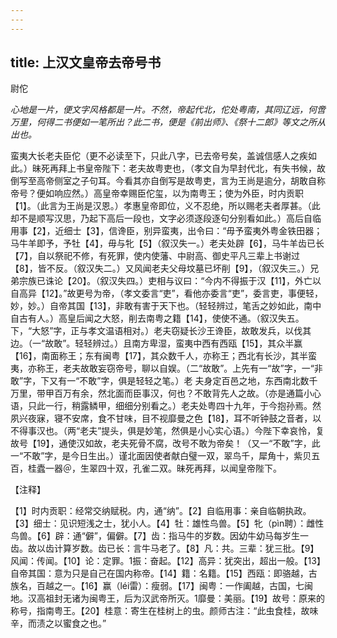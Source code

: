 ```yaml
---
---
---
```

title: 上汉文皇帝去帝号书
---



尉佗

*心地是一片，便文字风格都是一片。不然，帝起代北，佗处粤南，其同辽远，何啻万里，何得二书便如一笔所出？此二书，便是《前出师》、《祭十二郎》等文之所从出也。*

蛮夷大长老夫臣佗（更不必读至下，只此八字，已去帝号矣，盖诚信感人之疾如此。）昧死再拜上书皇帝陛下：老夫故粤吏也，（孝文自为早封代北，有失书候，故倒写至高帝侧室之子句耳。今看其亦自倒写是故粤吏，言为王尚是逾分，胡敢自称帝号？便如响应然。）高皇帝幸赐臣佗玺，以为南粤王；使为外臣，时内贡职【1】。（此言为王尚是汉恩。）孝惠皇帝即位，义不忍绝，所以赐老夫者厚甚。（此却不是顺写汉思，乃起下高后一段也，文字必须逐段逐句分别看如此。）高后自临用事【2】，近细士【3】，信谗臣，别异蛮夷，出令曰：“毋予蛮夷外粤金铁田器；马牛羊即予，予牡【4】，毋与牝【5】（叙汉失一。）老夫处辟【6】，马牛羊齿已长【7】，自以祭祀不修，有死罪，使内使藩、中尉高、御史平凡三辈上书谢过【8】，皆不反。（叙汉失二。）又风闻老夫父母坟墓已坏削【9】，（叙汉失三。）兄弟宗族已诛论【20】。（叙汉失四。）吏相与议曰：“今内不得振于汉【11】，外亡以自高异【12】。”故更号为帝，（孝文委言“吏”，看他亦委言“吏”，委言吏，事便轻，妙，妙。）自帝其国【13】，非敢有害于天下也。（轻轻辨过，笔舌之妙如此，南中自古有人。）高皇后闻之大怒，削去南粤之籍【14】，使使不通。（叙汉失五。下，“大怒”字，正与孝文温语相对。）老夫窃疑长沙王谗臣，故敢发兵，以伐其边。（一“故敢”。轻轻辨过。）且南方卑湿，蛮夷中西有西瓯【15】，其众半赢【16】，南面称王；东有闽粤【17】，其众数千人，亦称王；西北有长沙，其半蛮夷，亦称王，老夫故敢妄窃帝号，聊以自娱。（二“故敢”。上先有一“故”字，一“非敢”字，下又有一“不敢”字，俱是轻轻之笔。）老
夫身定百邑之地，东西南北数千万里，带甲百万有余，然北面而臣事汉，何也？不敢背先人之故。（亦是通篇小心语，只此一行，稍露鳞甲，细细分别看之。）老夫处粤四十九年，于今抱孙焉。然夙兴夜寐，寝不安席，食不甘味，目不视靡曼之色【18】，耳不听钟鼓之音者，以不得事汉也。（两“老夫”提头，俱是妙笔，然俱是小心实心语。）今陛下幸哀怜，复故号【19】，通使汉如故，老夫死骨不腐，改号不敢为帝矣！（又一“不敢”字，此一“不敢”字，是今日生出。）谨北面因使者献白璧一双，翠鸟千，犀角十，紫贝五百，桂蠹一器＠，生翠四十双，孔雀二双。昧死再拜，以闻皇帝陛下。

【注释】

【1】时内贡职：经常交纳赋税。内，通“纳”。【2】自临用事：亲自临朝执政。【3】细士：见识短浅之士，犹小人。【4】牡：雄性鸟兽。【5】牝（pìn聘）：雌性鸟兽。【6】辟：通“僻”，偏僻。【7】齿：指马牛的岁数。因幼牛幼马每岁生一齿。故以齿计算岁数。齿已长：言牛马老了。【8】凡：共。三辈：犹三批。【9】风闻：传闻。【10】论：定罪。1振：奋起。【12】高异：犹突出，超出一般。【13】自帝其国：意为只是自己在国内称帝。【14】籍：名籍。【15】西瓯：即骆越，古族名，百越之一。【16】赢（léi雷）：瘦弱。【17】闽粤：一作阖越，古国，七闽地。汉高祖封无诸为闽粤王，后为汉武帝所灭。1靡曼：美丽。【19】故号：原来的称号，指南粤王。【20】桂意：寄生在桂树上的虫。颜师古注：“此虫食桂，故味辛，而渍之以蜜食之也。”